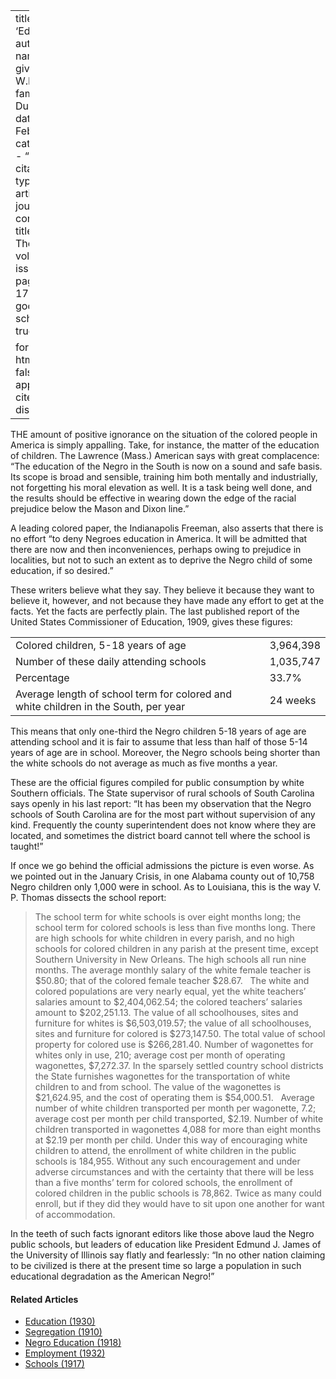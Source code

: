 
---
title: 'Education'
author:
  - name:
      given: W.E.B.
      family: Du Bois
date: Feb. 1911
categories: 
  - ""
citation: 
  type: article-journal
  container-title: The Crisis
  volume: 1
  issue: 4
  page: 16-17
google-scholar: true

format:
  html:
    toc: false
    appendix-cite-as: display
---



THE amount of positive ignorance on the situation of the colored people in America is simply appalling. Take, for instance, the matter of the education of children. The Lawrence (Mass.) American says with great complacence: "The education of the Negro in the South is now on a sound and safe basis. Its scope is broad and sensible, training him both mentally and industrially, not forgetting his moral elevation as well. It is a task being well done, and the results should be effective in wearing down the edge of the racial prejudice below the Mason and Dixon line."

A leading colored paper, the Indianapolis Freeman, also asserts that there is no effort "to deny Negroes education in America. It will be admitted that there are now and then inconveniences, perhaps owing to prejudice in localities, but not to such an extent as to deprive the Negro child of some education, if so desired."

These writers believe what they say. They believe it because they want to believe it, however, and not because they have made any effort to get at the facts. Yet the facts are perfectly plain. The last published report of the United States Commissioner of Education, 1909, gives these figures:

|                                                                                     |           |
|-------------------------------------------------------------------------------------|-----------|
| Colored children, 5-18 years of age                                                 | 3,964,398 |
| Number of these daily attending schools                                             | 1,035,747 |
| Percentage                                                                          | 33.7%     |
| Average length of school term for colored and white children in the South, per year | 24 weeks  |

This means that only one-third the Negro children 5-18 years of age are attending school and it is fair to assume that less than half of those 5-14
years of age are in school. Moreover, the Negro schools being shorter than the white schools do not average as much as five months a year.

These are the official figures compiled for public consumption by white Southern officials. The State supervisor of rural schools of South Carolina says openly in his last report: "It has been my observation that the Negro schools of South Carolina are for the most part without supervision of any kind. Frequently the county superintendent does not know where they are located, and sometimes the district board cannot tell where the school is taught!"

If once we go behind the official admissions the picture is even worse. As we pointed out in the January <span class="crisis-title">Crisis</span>, in one Alabama county out of 10,758 Negro children only 1,000 were in school. As to Louisiana, this is the way V. P. Thomas dissects the school report:

> The school term for white schools is over eight months long; the school term for colored schools is less than five months long. There are high schools for white children in every parish, and no high schools for colored children in any parish at the present time, except Southern University in New Orleans. The high schools all run nine months. The average monthly salary of the white female teacher is $50.80; that of the colored female teacher $28.67.
> &nbsp;
> The white and colored populations are very nearly equal, yet the white teachers' salaries amount to $2,404,062.54; the colored teachers' salaries amount to $202,251.13. The value of all schoolhouses, sites and furniture for whites is $6,503,019.57; the value of all schoolhouses, sites and furniture for colored is $273,147.50. The total value of school property for colored use is $266,281.40. Number of wagonettes for whites only in use,
210; average cost per month of operating wagonettes, $7,272.37. In the sparsely settled country school districts the State furnishes wagonettes for the transportation of white children to and from school. The value of the wagonettes is $21,624.95, and the cost of operating them is $54,000.51.
> &nbsp;
> Average number of white children transported per month per wagonette, 7.2; average cost per month per child transported, $2.19. Number of white children transported in wagonettes 4,088 for more than eight months at $2.19 per month per child. Under this way of encouraging white children to attend, the enrollment of white children in the public schools is 184,955. Without any such encouragement and under adverse circumstances and with the certainty that there will be less than a five months' term for colored schools, the enrollment of colored children in the public schools is 78,862. Twice as many could enroll, but if they did they would have to sit upon one another for want of accommodation.

In the teeth of such facts ignorant editors like those above laud the Negro public schools, but leaders of education like President Edmund J. James of the University of Illinois say flatly and fearlessly: "In no other nation claiming to be civilized is there at the present time so large a population in such educational degradation as the American Negro!"

<!-- Similar articles start here -->
<div  class="clear-wrap"></div>

#### Related Articles

* [Education (1930)](/Volumes/37/02/education.html)
* [Segregation (1910)](/Volumes/01/01/Segregation.html)
* [Negro Education (1918)](/Volumes/15/04/negro_education.html)
* [Employment (1932)](/Volumes/39/09/employment.html)
* [Schools (1917)](/Volumes/13/03/schools.html)

<!-- Similar articles end here -->